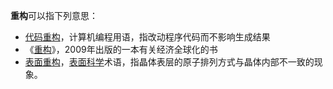 '''重构'''可以指下列意思：

* [[代码重构|代码重构]]，计算机编程用语，指改动程序代码而不影响生成结果
* 《[[重构_(书)|重构]]》，2009年出版的一本有关经济全球化的书
* [[表面重构|表面重构]]，[[表面科学|表面科学]]术语，指晶体表层的原子排列方式与晶体内部不一致的现象。

{{disambig|CAT=二字消歧义}}